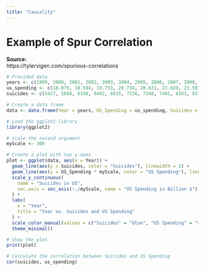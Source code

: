 ```yaml
---
title: "Causality"
---
```


# Example of Spur Correlation
**Source:**\
https://tylervigen.com/spurious-correlations


```r
# Provided data
years <- c(1999, 2000, 2001, 2002, 2003, 2004, 2005, 2006, 2007, 2008, 2009)
us_spending <- c(18.079, 18.594, 19.753, 20.734, 20.831, 23.029, 23.597, 23.584, 25.525, 27.731, 29.449)
suicides <- c(5427, 5688, 6198, 6462, 6635, 7336, 7248, 7491, 8161, 8578, 9000)

# Create a data frame
data <- data.frame(Year = years, US_Spending = us_spending, Suicides = suicides)

# Load the ggplot2 library
library(ggplot2)

# scale the second argument
myScale <- 300

# Create a plot with two y-axes
plot <- ggplot(data, aes(x = Year)) +
  geom_line(aes(y = Suicides, color = "Suicides"), linewidth = 1) +
  geom_line(aes(y = US_Spending * myScale, color = "US Spending"), linewidth = 1) +
  scale_y_continuous(
    name = "Suicides in US",
    sec.axis = sec_axis(~./myScale, name = "US Spending in Billion $")
  ) +
  labs(
    x = "Year",
    title = "Year vs. Suicides and US Spending"
  ) +
  scale_color_manual(values = c("Suicides" = "blue", "US Spending" = "red")) +
  theme_minimal()

# Show the plot
print(plot)

# Calculate the correlation between Suicides and US Spending
cor(suicides, us_spending)

```

